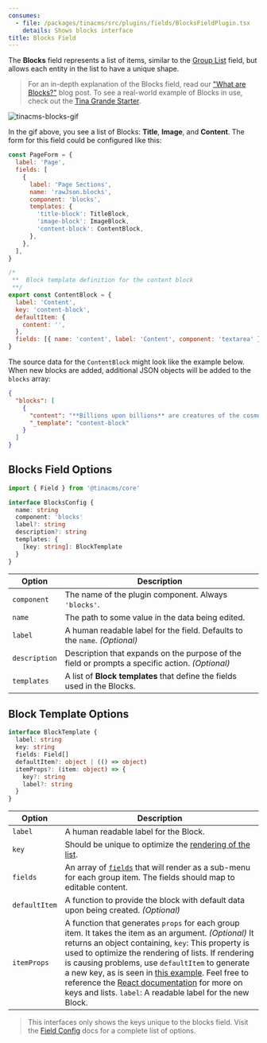 ```yaml
---
consumes:
  - file: /packages/tinacms/src/plugins/fields/BlocksFieldPlugin.tsx
    details: Shows blocks interface
title: Blocks Field
---
```


<WarningCallout body="This is an advanced-use feature, and likely not something you'll need to configure. What you probably want is the content types reference!" />

The **Blocks** field represents a list of items, similar to the [Group List](/docs/reference/toolkit/fields/group-list) field, but allows each entity in the list to have a unique shape.

> For an in-depth explanation of the Blocks field, read our ["What are Blocks?"](/blog/what-are-blocks/) blog post. To see a real-world example of Blocks in use, check out the [Tina Grande Starter](https://github.com/tinacms/tina-starter-grande).

![tinacms-blocks-gif](/gif/blocks.gif)

In the gif above, you see a list of Blocks: **Title**, **Image**, and **Content**. The form for this field could be configured like this:

```jsx
const PageForm = {
  label: 'Page',
  fields: [
    {
      label: 'Page Sections',
      name: 'rawJson.blocks',
      component: 'blocks',
      templates: {
        'title-block': TitleBlock,
        'image-block': ImageBlock,
        'content-block': ContentBlock,
      },
    },
  ],
}
```

```jsx
/*
 **  Block template definition for the content block
 **/
export const ContentBlock = {
  label: 'Content',
  key: 'content-block',
  defaultItem: {
    content: '',
  },
  fields: [{ name: 'content', label: 'Content', component: 'textarea' }],
}
```

The source data for the `ContentBlock` might look like the example below. When new blocks are added, additional JSON objects will be added to the `blocks` array:

```json
{
  "blocks": [
    {
      "content": "**Billions upon billions** are creatures of the cosmos Orion's sword cosmic fugue at the edge of forever science?",
      "_template": "content-block"
    }
  ]
}
```

## Blocks Field Options

```typescript
import { Field } from '@tinacms/core'

interface BlocksConfig {
  name: string
  component: 'blocks'
  label?: string
  description?: string
  templates: {
    [key: string]: BlockTemplate
  }
}
```

| Option        | Description                                                                                     |
| ------------- | ----------------------------------------------------------------------------------------------- |
| `component`   | The name of the plugin component. Always `'blocks'`.                                            |
| `name`        | The path to some value in the data being edited.                                                |
| `label`       | A human readable label for the field. Defaults to the `name`. *(Optional)*                      |
| `description` | Description that expands on the purpose of the field or prompts a specific action. *(Optional)* |
| `templates`   | A list of **Block templates** that define the fields used in the Blocks.                        |

## Block Template Options

```typescript
interface BlockTemplate {
  label: string
  key: string
  fields: Field[]
  defaultItem?: object | (() => object)
  itemProps?: (item: object) => {
    key?: string
    label?: string
  }
}
```

| Option        | Description                                                                                                                                                                                                                                                                                                                                                                                                                                                                                                                                                        |
| ------------- | ------------------------------------------------------------------------------------------------------------------------------------------------------------------------------------------------------------------------------------------------------------------------------------------------------------------------------------------------------------------------------------------------------------------------------------------------------------------------------------------------------------------------------------------------------------------ |
| `label`       | A human readable label for the Block.                                                                                                                                                                                                                                                                                                                                                                                                                                                                                                                              |
| `key`         | Should be unique to optimize the [rendering of the list](https://reactjs.org/docs/lists-and-keys.html).                                                                                                                                                                                                                                                                                                                                                                                                                                                            |
| `fields`      | An array of [`fields`](/docs/extending-tina/custom-field-components/#default-field-plugins) that will render as a sub-menu for each group item. The fields should map to editable content.                                                                                                                                                                                                                                                                                                                                                                         |
| `defaultItem` | A function to provide the block with default data upon being created. *(Optional)*                                                                                                                                                                                                                                                                                                                                                                                                                                                                                 |
| `itemProps`   | A function that generates `props` for each group item. It takes the item as an argument. *(Optional)*  It returns an object containing, `key`: This property is used to optimize the rendering of lists. If rendering is causing problems, use `defaultItem` to generate a new key, as is seen in [this example](http://tinacms.org/docs/reference/toolkit/fields/group-list#definition). Feel free to reference the [React documentation](https://reactjs.org/docs/lists-and-keys.html) for more on keys and lists.  `label`: A readable label for the new Block. |

> This interfaces only shows the keys unique to the blocks field. Visit the [Field Config](/docs/extending-tina/custom-field-components/#default-field-plugins "custom field component link") docs for a complete list of options.
